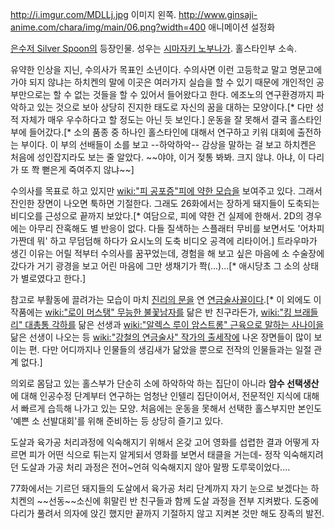 http://i.imgur.com/MDLLj.jpg
이미지 왼쪽.
http://www.ginsaji-anime.com/chara/img/main/06.png?width=400
애니메이션 설정화

[[은수저 Silver Spoon]]의 등장인물. 성우는 [[시마자키 노부나가]]. 홀스타인부 소속.

유약한 인상을 지닌, 수의사가 목표인 소년이다. 수의사면 이런 고등학교 말고 명문고에 가야 되지 않냐는 하치켄의 말에 이곳은 여러가지 실습을 할 수 있기 때문에 개인적인 공부만으로는 할 수 없는 것들을 할 수 있어서 들어왔다고 한다. 에조노의 연구환경까지 파악하고 있는 것으로 보아 상당히 진지한 태도로 자신의 꿈을 대하는 모양이다.[* 다만 성적 자체가 매우 우수하다고 할 정도는 아닌 듯 보인다.] 운동을 잘 못해서 결국 홀스타인부에 들어갔다.[* 소의 품종 중 하나인 홀스타인에 대해서 연구하고 키워 대회에 출전하는 부이다. 이 부의 선배들이 소를 보고 --하악하악-- 감상을 말하는 걸 보고 하치켄은 처음에 성인잡지라도 보는 줄 알았다. ~~야야, 이거 젖통 봐봐. 크지 않냐. 아냐, 이 다리가 또 쫙 뻗은게 죽여주지 않냐~~]

수의사를 목표로 하고 있지만 [[wiki:"피 공포증"피에 약한 모습]]을 보여주고 있다. 그래서 잔인한 장면이 나오면 툭하면 기절한다. 그래도 26화에서는 장하게 돼지들이 도축되는 비디오를 근성으로 끝까지 보았다.[* 여담으로, 피에 약한 건 실제에 한해서. 2D의 경우에는 아무리 잔혹해도 별 반응이 없다. 다들 질색하는 스플래터 무비를 보면서도 '어차피 가짠데 뭐' 하고 무덤덤해 하다가 요시노의 도축 비디오 공격에 리타이어.] 트라우마가 생긴 이유는 어릴 적부터 수의사를 꿈꾸었는데, 경험을 해 보고 싶은 마음에 소 수술장에 갔다가 거기 광경을 보고 어린 마음에 그만 생채기가 쫙(...)...[* 애시당초 그 소의 상태가 별로였다고 한다.]

참고로 부활동에 끌려가는 모습이 마치 [[진리의 문]]을 연 [[연금술사]]꼴이다.[* 이 외에도 이 작품에는 [[wiki:"로이 머스탱" 무능한 불꽃남자]]를 닮은 반 친구라든가, [[wiki:"킹 브래들리" 대총통 각하]]를 닮은 선생과 [[wiki:"알렉스 루이 암스트롱" 근육으로 말하는 사나이]]을 닮은 선생이 나오는 등 [[wiki:"강철의 연금술사" 작가의 출세작]]에 나온 장면들이 많이 보이는 편. 다만 어디까지나 인물들의 생김새가 닮았을 뿐으로 전작의 인물들과는 일절 관계 없다.]

의외로 몸담고 있는 홀스부가 단순히 소에 하악하악 하는 집단이 아니라 '''암수 선택생산'''에 대해 인공수정 단계부터 연구하는 엄청난 인텔리 집단이어서, 전문적인 지식에 대해서 빠르게 습득해 나가고 있는 모양. 처음에는 운동을 못해서 선택한 홀스부지만 본인도 '예쁜 소 선발대회'를 위해 준비하는 등 상당히 즐기고 있다.

도살과 육가공 처리과정에 익숙해지기 위해서 온갖 고어 영화를 섭렵한 결과 어떻게 자르면 피가 어떤 식으로 튀는지 알게되서 영화를 보면서 태클을 거는데- 정작 익숙해지려던 도살과 가공 처리 과정은 전어~언혀 익숙해지지 않아 말짱 도루묵이었다....

77화에서는 기르던 돼지들의 도살에서 육가공 처리 단계까지 자기 눈으로 보겠다는 하치켄의 ~~선동~~소신에 휘말린 반 친구들과 함께 도살 과정을 전부 지켜봤다. 도중에 다리가 풀려서 의자에 앉긴 했지만 끝까지 기절하지 않고 지켜본 것만 해도 장족의 발전.
